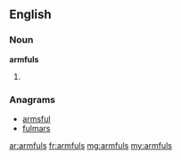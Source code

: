 ==English==

===Noun===
'''armfuls'''

# {{plural of|[[armful]]}}

===Anagrams===
* [[armsful#English|armsful]]
* [[fulmars#English|fulmars]]

[[ar:armfuls]]
[[fr:armfuls]]
[[mg:armfuls]]
[[my:armfuls]]
